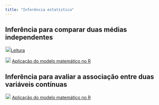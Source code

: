 ```yaml
---
title: "Inferência estatística"
---
```


## Inferência para comparar duas médias independentes

![](img/book.png){width="18"}[Leitura](https://openintro-ims.netlify.app/inference-two-means)

![](img/slide.png){width="18"} [Aplicação do modelo matemático no R](slide-inferencia-duas-medias-matematico-r.qmd){target="_blank"}

## Inferência para avaliar a associação entre duas variáveis contínuas

![](img/slide.png){width="18"} [Aplicação do modelo matemático no R](slide-inferencia-correlacao.qmd){target="_blank"}
